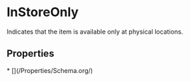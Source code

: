 # InStoreOnly

Indicates that the item is available only at physical locations.

## Properties

<Grid>
* [](/Properties/Schema.org/)

</Grid>

